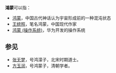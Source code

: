 '''鴻蒙'''可以指：
* [[鸿蒙|鸿蒙]]，中国古代神话认为宇宙形成前的一种混沌状态
* [[王统照|王统照]]，笔名鸿蒙，中国现代作家
* [[鸿蒙_(操作系统)|鸿蒙 (操作系统)]]，华为开发的操作系统

==参见==
* [[张无梦|张无梦]]，号鸿濛子，北宋时期道士。
* [[方玉润|方玉润]]，号鸿蒙子，清朝学者。

{{disambig}}
